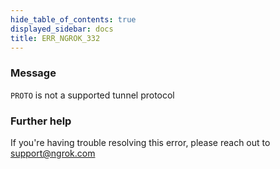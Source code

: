 ```yaml
---
hide_table_of_contents: true
displayed_sidebar: docs
title: ERR_NGROK_332
---
```


### Message

`PROTO` is not a supported tunnel protocol

<ErrorDetails />

### Further help

If you're having trouble resolving this error, please reach out to [support@ngrok.com](mailto:support@ngrok.com?subject=Help%20with%20ERR_NGROK_332)

